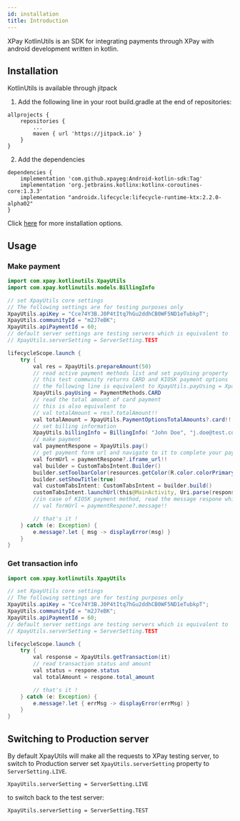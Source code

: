 ```yaml
---
id: installation
title: Introduction
---
```


XPay KotlinUtils is an SDK for integrating payments through XPay with android development written in kotlin.

## Installation

KotlinUtils is available through jitpack

1. Add the following line in your root build.gradle at the end of repositories:

```
allprojects {
    repositories {
        ...
        maven { url 'https://jitpack.io' }
    }
}
```

2. Add the dependencies

```
dependencies {
	implementation 'com.github.xpayeg:Android-kotlin-sdk:Tag'
    implementation 'org.jetbrains.kotlinx:kotlinx-coroutines-core:1.3.3'
    implementation "androidx.lifecycle:lifecycle-runtime-ktx:2.2.0-alpha02"
}
```

Click [here](https://jitpack.io/#xpayeg/Android-kotlin-sdk) for more installation options.

## Usage

### Make payment

```java
import com.xpay.kotlinutils.XpayUtils
import com.xpay.kotlinutils.models.BillingInfo

// set XpayUtils core settings
// The following settings are for testing purposes only
XpayUtils.apiKey = "Cce74Y3B.J0P4tItq7hGu2ddhCB0WF5ND1eTubkpT";
XpayUtils.communityId = "m2J7eBK";
XpayUtils.apiPaymentId = 60;
// default server settings are testing servers which is equivalent to
// XpayUtils.serverSetting = ServerSetting.TEST

lifecycleScope.launch {
    try {
        val res = XpayUtils.prepareAmount(50)
        // read active payment methods list and set payUsing property
        // this test community returns CARD and KIOSK payment options
        // the following line is equivalent to XpayUtils.payUsing = XpayUtils.activePaymentMethods[0]
        XpayUtils.payUsing = PaymentMethods.CARD
        // read the total amount of card payment
        // this is also equivalent to
        // val totalAmount = res?.totalAmount!!
        val totalAmount = XpayUtils.PaymentOptionsTotalAmounts?.card!!
        // set billing information
        XpayUtils.billingInfo = BillingInfo( "John Doe", "j.doe@test.com", "+201111111111")
        // make payment
        val paymentRespone = XpayUtils.pay()
        // get payment form url and navigate to it to complete your payment
        val formUrl = paymentRespone?.iframe_url!!
        val builder = CustomTabsIntent.Builder()
        builder.setToolbarColor(resources.getColor(R.color.colorPrimary))
        builder.setShowTitle(true)
        val customTabsIntent: CustomTabsIntent = builder.build()
        customTabsIntent.launchUrl(this@MainActivity, Uri.parse(response.iframe_url))
        //in case of KIOSK payment method, read the message respone which contains your payment reference number from AMAN
        // val formUrl = paymentRespone?.message!!

        // that's it !
    } catch (e: Exception) {
        e.message?.let { msg -> displayError(msg) }
    }
}
```

### Get transaction info

```java
import com.xpay.kotlinutils.XpayUtils

// set XpayUtils core settings
// The following settings are for testing purposes only
XpayUtils.apiKey = "Cce74Y3B.J0P4tItq7hGu2ddhCB0WF5ND1eTubkpT";
XpayUtils.communityId = "m2J7eBK";
XpayUtils.apiPaymentId = 60;
// default server settings are testing servers which is equivalent to
// XpayUtils.serverSetting = ServerSetting.TEST

lifecycleScope.launch {
    try {
        val response = XpayUtils.getTransaction(it)
        // read transaction status and amount
        val status = respone.status
        val totalAmount = respone.total_amount

        // that's it !
    } catch (e: Exception) {
        e.message?.let { errMsg -> displayError(errMsg) }
    }
}
```

## Switching to Production server

By default XpayUtils will make all the requests to XPay testing server, to switch to Production server set `XpayUtils.serverSetting` property to `ServerSetting.LIVE`.

```
XpayUtils.serverSetting = ServerSetting.LIVE
```

to switch back to the test server:

```
XpayUtils.serverSetting = ServerSetting.TEST
```


